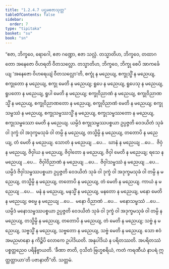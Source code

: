 ```yaml
---
title: "1.2.4.7 ပဌမဧဇာသုတ္တ"
tableOfContents: false
sidebar:
  order: 7
type: "tipitaka"
basket: "su"
book: "sn"
---
```



<DynamicBreadcrumb />

<Division number="90" book="sn" e="ch" v="18" p="294">

<Paragraph number="436" book="sn">
“ဧဇာ, ဘိက္ခဝေ, ရောဂေါ, ဧဇာ ဂဏ္ဍော, ဧဇာ သလ္လံ. တသ္မာတိဟ, ဘိက္ခဝေ, တထာဂတော အနေဇော ဝိဟရတိ ဝီတသလ္လော. တသ္မာတိဟ, ဘိက္ခဝေ, ဘိက္ခု စေပိ အာကင်္ခေယျ ‘အနေဇော ဝိဟရေယျံ ဝီတသလ္လော’တိ, စက္ခုံ န မညေယျ, စက္ခုသ္မိံ န မညေယျ, စက္ခုတော န မညေယျ, စက္ခု မေတိ န မညေယျ; ရူပေ န မညေယျ, ရူပေသု န မညေယျ, ရူပတော န မညေယျ, ရူပါ မေတိ န မညေယျ; စက္ခုဝိညာဏံ န မညေယျ, စက္ခုဝိညာဏသ္မိံ န မညေယျ, စက္ခုဝိညာဏတော န မညေယျ, စက္ခုဝိညာဏံ မေတိ န မညေယျ; စက္ခုသမ္ဖဿံ န မညေယျ, စက္ခုသမ္ဖဿသ္မိံ န မညေယျ, စက္ခုသမ္ဖဿတော န မညေယျ, စက္ခုသမ္ဖဿော မေတိ န မညေယျ. ယမ္ပိဒံ စက္ခုသမ္ဖဿပစ္စယာ ဥပ္ပဇ္ဇတိ ဝေဒယိတံ သုခံ ဝါ ဒုက္ခံ ဝါ အဒုက္ခမသုခံ ဝါ တမ္ပိ န မညေယျ, တသ္မိမ္ပိ န မညေယျ, တတောပိ န မညေယျ, တံ မေတိ န မညေယျ.
</Paragraph>

<Paragraph number="437" book="sn">
သောတံ န မညေယျ …ပေ…  ဃာနံ န မညေယျ …ပေ…  ဇိဝှံ န မညေယျ, ဇိဝှါယ န မညေယျ, ဇိဝှါတော န မညေယျ, ဇိဝှါ မေတိ န မညေယျ; ရသေ န မညေယျ …ပေ…  ဇိဝှါဝိညာဏံ န မညေယျ …ပေ…  ဇိဝှါသမ္ဖဿံ န မညေယျ …ပေ…  ယမ္ပိဒံ ဇိဝှါသမ္ဖဿပစ္စယာ ဥပ္ပဇ္ဇတိ ဝေဒယိတံ သုခံ ဝါ ဒုက္ခံ ဝါ အဒုက္ခမသုခံ ဝါ တမ္ပိ န မညေယျ, တသ္မိမ္ပိ န မညေယျ, တတောပိ န မညေယျ, တံ မေတိ န မညေယျ.
</Paragraph>

<Paragraph number="438" book="sn">
ကာယံ န မညေယျ …ပေ…  မနံ န မညေယျ, မနသ္မိံ န မညေယျ, မနတော န မညေယျ, မနော မေတိ န မညေယျ; ဓမ္မေ န မညေယျ …ပေ…  မနော ဝိညာဏံ …ပေ…  မနောသမ္ဖဿံ …ပေ…  ယမ္ပိဒံ မနောသမ္ဖဿပစ္စယာ ဥပ္ပဇ္ဇတိ ဝေဒယိတံ သုခံ ဝါ ဒုက္ခံ ဝါ အဒုက္ခမသုခံ ဝါ တမ္ပိ န မညေယျ, တသ္မိမ္ပိ န မညေယျ, တတောပိ န မညေယျ, တံ မေတိ န မညေယျ; သဗ္ဗံ န မညေယျ, သဗ္ဗသ္မိံ န မညေယျ, သဗ္ဗတော န မညေယျ, သဗ္ဗံ မေတိ န မညေယျ.
</Paragraph>

<Paragraph number="439" book="sn">
သော ဧဝံ အမညမာနော န ကိဉ္စိပိ လောကေ ဥပါဒိယတိ. အနုပါဒိယံ န ပရိတဿတိ. အပရိတဿံ ပစ္စတ္တညေဝ ပရိနိဗ္ဗာယတိ. ‘ခီဏာ ဇာတိ, ဝုသိတံ ဗြဟ္မစရိယံ, ကတံ ကရဏီယံ နာပရံ ဣတ္ထတ္တာယာ’တိ ပဇာနာတီ”တိ.

</Paragraph>
</Division>

<Paragraph number="440" type="center" book="sn">
သတ္တမံ.
</Paragraph>